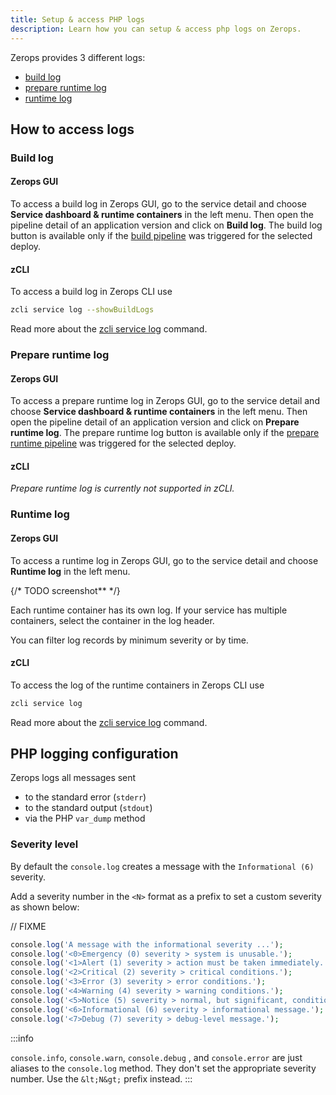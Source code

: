 ```yaml
---
title: Setup & access PHP logs
description: Learn how you can setup & access php logs on Zerops.
---
```


Zerops provides 3 different logs:

- [build log](#build-log)
- [prepare runtime log](#prepare-runtime-log)
- [runtime log](#runtime-log)

## How to access logs

### Build log

#### Zerops GUI

To access a build log in Zerops GUI, go to the service detail and choose **Service dashboard & runtime containers** in the left menu. Then open the pipeline detail of an application version and click on **Build log**. The build log button is available only if the [build pipeline](/php/how-to/trigger-pipeline) was triggered for the selected deploy.

#### zCLI

To access a build log in Zerops CLI use

```sh
zcli service log --showBuildLogs
```

Read more about the [zcli service log](/references/cli/access-logs) command.

### Prepare runtime log

#### Zerops GUI

To access a prepare runtime log in Zerops GUI, go to the service detail and choose **Service dashboard & runtime containers** in the left menu. Then open the pipeline detail of an application version and click on **Prepare runtime log**. The prepare runtime log button is available only if the [prepare runtime pipeline](/php/how-to/build-pipeline#preparecommands-1) was triggered for the selected deploy.

#### zCLI

_Prepare runtime log is currently not supported in zCLI._

### Runtime log

#### Zerops GUI

To access a runtime log in Zerops GUI, go to the service detail and choose **Runtime log** in the left menu.

{/* TODO screenshot** */}

Each runtime container has its own log. If your service has multiple containers, select the container in the log header.

You can filter log records by minimum severity or by time.

#### zCLI

To access the log of the runtime containers in Zerops CLI use

```sh
zcli service log
```

Read more about the [zcli service log](/references/cli/access-logs) command.

## PHP logging configuration

Zerops logs all messages sent

- to the standard error (`stderr`)
- to the standard output (`stdout`)
- via the PHP `var_dump` method

### Severity level

By default the `console.log` creates a message with the `Informational (6)` severity.

Add a severity number in the `<N>` format as a prefix to set a custom severity as shown below:

// FIXME

```php
console.log('A message with the informational severity ...');
console.log('<0>Emergency (0) severity > system is unusable.');
console.log('<1>Alert (1) severity > action must be taken immediately.');
console.log('<2>Critical (2) severity > critical conditions.');
console.log('<3>Error (3) severity > error conditions.');
console.log('<4>Warning (4) severity > warning conditions.');
console.log('<5>Notice (5) severity > normal, but significant, condition.');
console.log('<6>Informational (6) severity > informational message.');
console.log('<7>Debug (7) severity > debug-level message.');
```

:::info

`console.info`, `console.warn`, `console.debug`
, and `console.error` are just aliases to the `
  console.log
` method. They don't set the appropriate severity number. Use the `
  &lt;N&gt;
` prefix instead. :::
